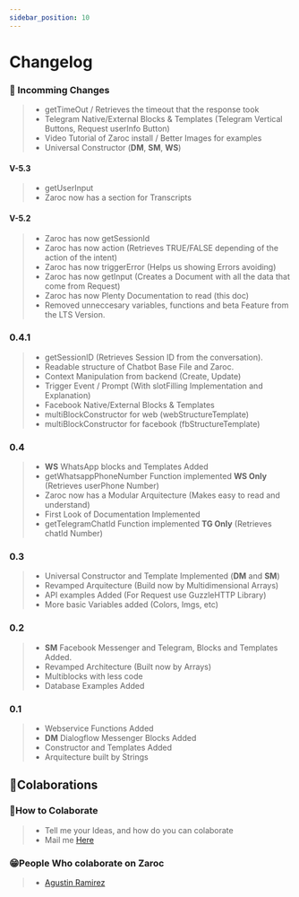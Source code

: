 ```yaml
---
sidebar_position: 10
---
```


# Changelog


### 📌 Incomming Changes

> - getTimeOut / Retrieves the timeout that the response took
> - Telegram Native/External Blocks & Templates (Telegram Vertical Buttons, Request userInfo Button)
> - Video Tutorial of Zaroc install / Better Images for examples
> - Universal Constructor (**DM**, **SM**, **WS**)

#### V-5.3

> - getUserInput
> - Zaroc now has a section for Transcripts

#### V-5.2

> - Zaroc has now getSessionId
> - Zaroc has now action (Retrieves TRUE/FALSE depending of the action of the intent)
> - Zaroc has now triggerError (Helps us showing Errors avoiding)
> - Zaroc has now getInput (Creates a Document with all the data that come from Request)
> - Zaroc has now Plenty Documentation to read (this doc)
> - Removed unneccesary variables, functions and beta Feature from the LTS Version.

### 0.4.1

> - getSessionID (Retrieves Session ID from the conversation).
> - Readable structure of Chatbot Base File and Zaroc.
> - Context Manipulation from backend (Create, Update)
> - Trigger Event / Prompt (With slotFilling Implementation and Explanation)
> - Facebook Native/External Blocks & Templates
> - multiBlockConstructor for web (webStructureTemplate)
> - multiBlockConstructor for facebook (fbStructureTemplate)

### 0.4

> - **WS** WhatsApp blocks and Templates Added
> - getWhatsappPhoneNumber Function implemented **WS Only** (Retrieves userPhone Number)
> - Zaroc now has a Modular Arquitecture (Makes easy to read and understand)
> - First Look of Documentation Implemented
> - getTelegramChatId Function implemented **TG Only** (Retrieves chatId Number)

### 0.3

> - Universal Constructor and Template Implemented (**DM** and **SM**)
> - Revamped Arquitecture (Build now by Multidimensional Arrays)
> - API examples Added (For Request use GuzzleHTTP Library)
> - More basic Variables added (Colors, Imgs, etc)

### 0.2

> - **SM** Facebook Messenger and Telegram, Blocks and Templates Added.
> - Revamped Architecture (Built now by Arrays)
> - Multiblocks with less code
> - Database Examples Added

### 0.1

> - Webservice Functions Added
> - **DM** Dialogflow Messenger Blocks Added
> - Constructor and Templates Added
> - Arquitecture built by Strings

## **🎉Colaborations**

### 🙌How to Colaborate

> - Tell me your Ideas, and how do you can colaborate
> - Mail me [Here](mailto:contasti.mizar@gmail.com)

### 😁People Who colaborate on Zaroc

> - [Agustin Ramirez](https://github.com/mxagustinl)
